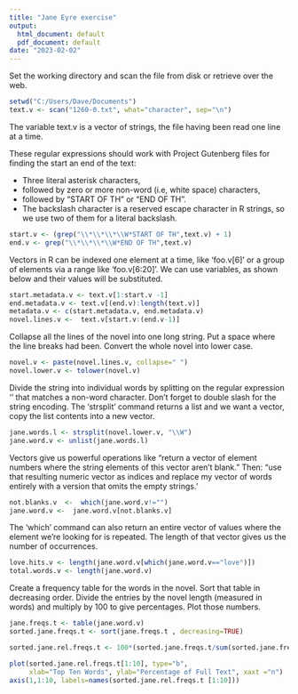 ```yaml
---
title: "Jane Eyre exercise"
output:
  html_document: default
  pdf_document: default
date: "2023-02-02"
---
```


Set the working directory and scan the file from disk or retrieve over the web.

```r
setwd("C:/Users/Dave/Documents")
text.v <- scan("1260-0.txt", what="character", sep="\n")
```

The variable text.v is a vector of strings, the file having been read one line at a time.
 
These regular expressions should work with Project Gutenberg files for finding the
start an end of the text:

- Three literal asterisk characters,
- followed by zero or more non-word (i.e, white space) characters,
- followed by "START OF TH" or "END OF TH".
- The backslash character is a reserved escape character in R strings, so we
  use two of them for a literal backslash.
  
```r
start.v <- (grep("\\*\\*\\*\\W*START OF TH",text.v) + 1)
end.v <- grep("\\*\\*\\*\\W*END OF TH",text.v)
```

Vectors in R can be indexed one element at a time, like 'foo.v[6]' or
a group of elements via a range like 'foo.v[6:20]'. We can use variables, as 
shown below and their values will be substituted.

```r
start.metadata.v <- text.v[1:start.v -1]
end.metadata.v <- text.v[(end.v):length(text.v)]
metadata.v <- c(start.metadata.v, end.metadata.v)
novel.lines.v <-  text.v[start.v:(end.v-1)]
```

Collapse all the lines of the novel into one long string. Put a space where the
line breaks had been. Convert the whole novel into lower case.

```r
novel.v <- paste(novel.lines.v, collapse=" ")
novel.lower.v <- tolower(novel.v)
```

Divide the string into individual words by splitting on the regular expression
'\W' that matches a non-word character. Don't forget to double slash for the
string encoding. The 'strsplit' command returns a list and we want a vector, 
copy the list contents into a new vector.

```r
jane.words.l <- strsplit(novel.lower.v, "\\W")
jane.word.v <- unlist(jane.words.l)
```

Vectors give us powerful operations like "return a vector of element numbers
where the string elements of this vector aren't blank." Then: "use that resulting
numeric vector as indices and replace my vector of words entirely with a version
that omits the empty strings.'

```r
not.blanks.v  <-  which(jane.word.v!="")
jane.word.v <-  jane.word.v[not.blanks.v]
```

The 'which' command can also return an entire vector of values where the element
we're looking for is repeated. The length of that vector gives us the number of
occurrences.

```r
love.hits.v <- length(jane.word.v[which(jane.word.v=="love")])
total.words.v <- length(jane.word.v)
```

Create a frequency table for the words in the novel. Sort that table in decreasing
order. Divide the entries by the novel length (measured in words) and multiply
by 100 to give percentages. Plot those numbers.

```r
jane.freqs.t <- table(jane.word.v)
sorted.jane.freqs.t <- sort(jane.freqs.t , decreasing=TRUE)

sorted.jane.rel.freqs.t <- 100*(sorted.jane.freqs.t/sum(sorted.jane.freqs.t))

plot(sorted.jane.rel.freqs.t[1:10], type="b",
     xlab="Top Ten Words", ylab="Percentage of Full Text", xaxt ="n")
axis(1,1:10, labels=names(sorted.jane.rel.freqs.t [1:10]))
```


